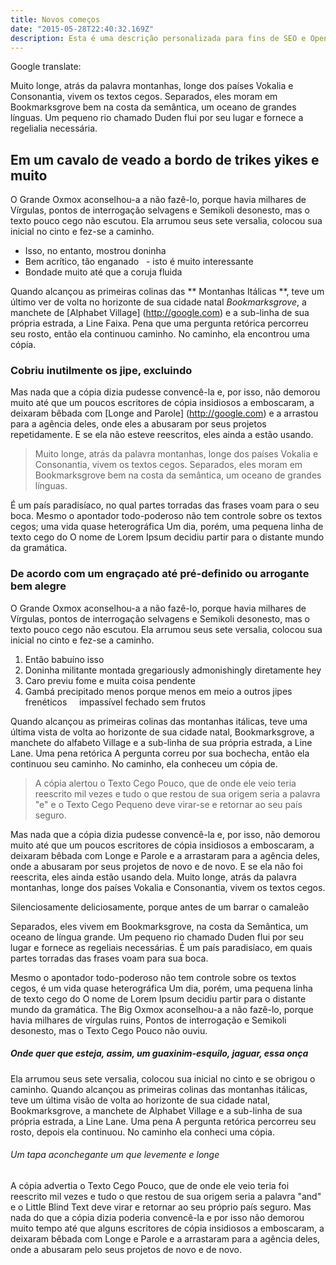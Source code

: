 ```yaml
---
title: Novos começos
date: "2015-05-28T22:40:32.169Z"
description: Esta é uma descrição personalizada para fins de SEO e Open Graph, em vez do trecho gerado por padrão. Basta adicionar um campo de descrição ao frontmatter.
---
```


Google translate:

Muito longe, atrás da palavra montanhas, longe dos países Vokalia e
Consonantia, vivem os textos cegos. Separados, eles moram em Bookmarksgrove
bem na costa da semântica, um oceano de grandes línguas. Um pequeno rio chamado
Duden flui por seu lugar e fornece a regelialia necessária.

## Em um cavalo de veado a bordo de trikes yikes e muito

O Grande Oxmox aconselhou-a a não fazê-lo, porque havia milhares de
Vírgulas, pontos de interrogação selvagens e Semikoli desonesto, mas o texto pouco cego
não escutou. Ela arrumou seus sete versalia, colocou sua inicial no cinto e
fez-se a caminho.

- Isso, no entanto, mostrou doninha
- Bem acrítico, tão enganado
  - isto é muito interessante
- Bondade muito até que a coruja fluida

Quando alcançou as primeiras colinas das ** Montanhas Itálicas **, teve um último
ver de volta no horizonte de sua cidade natal _Bookmarksgrove_, a manchete de
[Alphabet Village] (http://google.com) e a sub-linha de sua própria estrada, a Line
Faixa. Pena que uma pergunta retórica percorreu seu rosto, então ela continuou
caminho. No caminho, ela encontrou uma cópia.

### Cobriu inutilmente os jipe, excluindo

Mas nada que a cópia dizia pudesse convencê-la e, por isso, não demorou muito até que um
poucos escritores de cópia insidiosos a emboscaram, a deixaram bêbada com
[Longe and Parole] (http://google.com) e a arrastou para a agência deles, onde
eles a abusaram por seus projetos repetidamente. E se ela não esteve
reescritos, eles ainda a estão usando.

> Muito longe, atrás da palavra montanhas, longe dos países Vokalia e
> Consonantia, vivem os textos cegos. Separados, eles moram em Bookmarksgrove
> bem na costa da semântica, um oceano de grandes línguas.

É um país paradisíaco, no qual partes torradas das frases voam para o seu
boca. Mesmo o apontador todo-poderoso não tem controle sobre os textos cegos;
uma vida quase heterográfica Um dia, porém, uma pequena linha de texto cego do
O nome de Lorem Ipsum decidiu partir para o distante mundo da gramática.

### De acordo com um engraçado até pré-definido ou arrogante bem alegre

O Grande Oxmox aconselhou-a a não fazê-lo, porque havia milhares de
Vírgulas, pontos de interrogação selvagens e Semikoli desonesto, mas o texto pouco cego
não escutou. Ela arrumou seus sete versalia, colocou sua inicial no cinto e
fez-se a caminho.

1. Então babuíno isso
2. Doninha militante montada gregariously admonishingly diretamente hey
3. Caro previu fome e muita coisa pendente
4. Gambá precipitado menos porque menos em meio a outros jipes frenéticos
    impassível fechado sem frutos

Quando alcançou as primeiras colinas das montanhas itálicas, teve uma última vista
de volta ao horizonte de sua cidade natal, Bookmarksgrove, a manchete do alfabeto
Village e a sub-linha de sua própria estrada, a Line Lane. Uma pena retórica
A pergunta correu por sua bochecha, então ela continuou seu caminho. No caminho, ela conheceu um
cópia de.

> A cópia alertou o Texto Cego Pouco, que de onde ele veio teria
> reescrito mil vezes e tudo o que restou de sua origem
> seria a palavra "e" e o Texto Cego Pequeno deve virar-se e
> retornar ao seu país seguro.

Mas nada que a cópia dizia pudesse convencê-la e, por isso, não demorou muito até que um
poucos escritores de cópia insidiosos a emboscaram, a deixaram bêbada com Longe e Parole
e a arrastaram para a agência deles, onde a abusaram por seus projetos
de novo e de novo. E se ela não foi reescrita, eles ainda estão usando
dela. Muito longe, atrás da palavra montanhas, longe dos países Vokalia e
Consonantia, vivem os textos cegos.

Silenciosamente deliciosamente, porque antes de um barrar o camaleão

Separados, eles vivem em Bookmarksgrove, na costa da Semântica, um
oceano de língua grande. Um pequeno rio chamado Duden flui por seu lugar e
fornece as regeliais necessárias. É um país paradisíaco, em
quais partes torradas das frases voam para sua boca.

Mesmo o apontador todo-poderoso não tem controle sobre os textos cegos, é um
vida quase heterográfica Um dia, porém, uma pequena linha de texto cego do
O nome de Lorem Ipsum decidiu partir para o distante mundo da gramática. The Big Oxmox
aconselhou-a a não fazê-lo, porque havia milhares de vírgulas ruins,
Pontos de interrogação e Semikoli desonesto, mas o Texto Cego Pouco não ouviu.

##### Onde quer que esteja, assim, um guaxinim-esquilo, jaguar, essa onça

Ela arrumou seus sete versalia, colocou sua inicial no cinto e se obrigou
o caminho. Quando alcançou as primeiras colinas das montanhas itálicas, teve um
última visão de volta ao horizonte de sua cidade natal, Bookmarksgrove, a manchete de
Alphabet Village e a sub-linha de sua própria estrada, a Line Lane. Uma pena
A pergunta retórica percorreu seu rosto, depois ela continuou. No caminho ela
conheci uma cópia.

###### Um tapa aconchegante um que levemente e longe

A cópia advertia o Texto Cego Pouco, que de onde ele veio teria
foi reescrito mil vezes e tudo o que restou de sua origem
seria a palavra "and" e o Little Blind Text deve virar e retornar
ao seu próprio país seguro. Mas nada do que a cópia dizia poderia convencê-la e por isso
não demorou muito tempo até que alguns escritores de cópia insidiosos a emboscaram, a deixaram bêbada
com Longe e Parole e a arrastaram para a agência deles, onde a abusaram
pelo seus projetos de novo e de novo.